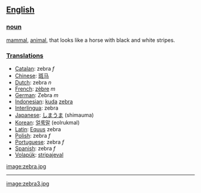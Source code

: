 == [[English]] ==
=== [[noun]] ===

[[mammal]], [[animal]], that looks like a horse with black and white stripes.

=== [[Translation]]s ===
*[[Catalan]]: zebra ''f''
*[[Chinese]]: [[斑马]]
*[[Dutch]]: zebra ''n''
*[[French]]: [[zèbre]] ''m''
*[[German]]: Zebra ''m'' 
*[[Indonesian]]: [[kuda]] [[zebra]]
*[[Interlingua]]: zebra
*[[Japanese]]: [[しまうま]] (shimauma)
*[[Korean]]: [[얼룩말]] (eolrukmal)
*[[Latin]]: [[Equus]] zebra
*[[Polish]]: zebra ''f''
*[[Portuguese]]: zebra ''f''
*[[Spanish]]: zebra ''f''
*[[Volapük]]: [[stripajeval]]

[[image:zebra.jpg]]
----
[[image:zebra3.jpg]]